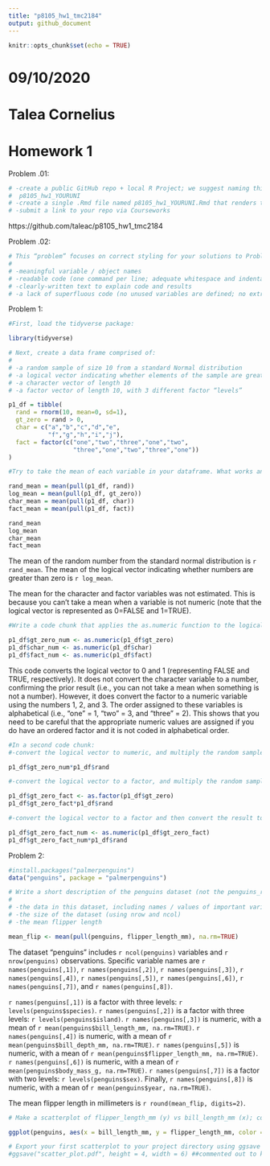 ```yaml
---
title: "p8105_hw1_tmc2184"
output: github_document
---
```


```r
knitr::opts_chunk$set(echo = TRUE)
```

################################
# 09/10/2020
# Talea Cornelius
# Homework 1
################################

Problem .01: 
```r
# -create a public GitHub repo + local R Project; we suggest naming this repo / directory   
#  p8105_hw1_YOURUNI
# -create a single .Rmd file named p8105_hw1_YOURUNI.Rmd that renders to github_document
# -submit a link to your repo via Courseworks
```

https://github.com/taleac/p8105_hw1_tmc2184

###############################

Problem .02:

```r
# This “problem” focuses on correct styling for your solutions to Problems 1 and 2. We will look for:
# 
# -meaningful variable / object names
# -readable code (one command per line; adequate whitespace and indentation; etc)
# -clearly-written text to explain code and results
# -a lack of superfluous code (no unused variables are defined; no extra library calls; etc)
```


###############################

Problem 1:

```r
#First, load the tidyverse package:

library(tidyverse)
```

```r
# Next, create a data frame comprised of:
# 
# -a random sample of size 10 from a standard Normal distribution
# -a logical vector indicating whether elements of the sample are greater than 0
# -a character vector of length 10
# -a factor vector of length 10, with 3 different factor “levels”

p1_df = tibble(
  rand = rnorm(10, mean=0, sd=1),
  gt_zero = rand > 0,
  char = c("a","b","c","d","e",
           "f","g","h","i","j"),
  fact = factor(c("one","two","three","one","two",
                  "three","one","two","three","one"))
)

```

```r
#Try to take the mean of each variable in your dataframe. What works and what doesn't?

rand_mean = mean(pull(p1_df, rand))
log_mean = mean(pull(p1_df, gt_zero))
char_mean = mean(pull(p1_df, char))
fact_mean = mean(pull(p1_df, fact))
```
```r
rand_mean
log_mean
char_mean
fact_mean
```
The mean of the random number from the standard normal distribution is `r rand_mean`.
The mean of the logical vector indicating whether numbers are greater than zero is `r log_mean`.

The mean for the character and factor variables was not estimated. This is because you can't take a mean when a variable is not numeric (note that the logical vector is represented as 0=FALSE and 1=TRUE).


```r
#Write a code chunk that applies the as.numeric function to the logical, character, and factor variables (please show this chunk but not the output). What happens, and why? Does this help explain what happens when you try to take the mean?

p1_df$gt_zero_num <- as.numeric(p1_df$gt_zero)
p1_df$char_num <- as.numeric(p1_df$char)
p1_df$fact_num <- as.numeric(p1_df$fact)

```

This code converts the logical vector to 0 and 1 (representing FALSE and TRUE, respectively). It does not convert the character variable to a number, confirming the prior result (i.e., you can not take a mean when something is not a number). However, it does convert the factor to a numeric variable using the numbers 1, 2, and 3. The order assigned to these variables is alphabetical (i.e., "one" = 1, "two" = 3, and "three" = 2). This shows that you need to be careful that the appropriate numeric values are assigned if you do have an ordered factor and it is not coded in alphabetical order.


```r
#In a second code chunk:
#-convert the logical vector to numeric, and multiply the random sample by the result

p1_df$gt_zero_num*p1_df$rand

#-convert the logical vector to a factor, and multiply the random sample by the result

p1_df$gt_zero_fact <- as.factor(p1_df$gt_zero)
p1_df$gt_zero_fact*p1_df$rand

#-convert the logical vector to a factor and then convert the result to numeric, and multiply the random sample by the result

p1_df$gt_zero_fact_num <- as.numeric(p1_df$gt_zero_fact)
p1_df$gt_zero_fact_num*p1_df$rand

```

###############################

Problem 2:

```r
#install.packages("palmerpenguins")
data("penguins", package = "palmerpenguins")
```
```r
# Write a short description of the penguins dataset (not the penguins_raw dataset) using inline R code, including:
# 
# -the data in this dataset, including names / values of important variables
# -the size of the dataset (using nrow and ncol)
# -the mean flipper length

mean_flip <- mean(pull(penguins, flipper_length_mm), na.rm=TRUE)
```

The dataset "penguins" includes `r ncol(penguins)` variables and `r nrow(penguins)` observations. Specific variable names are `r names(penguins[,1])`, `r names(penguins[,2])`, `r names(penguins[,3])`, `r names(penguins[,4])`, `r names(penguins[,5])`, `r names(penguins[,6])`, `r names(penguins[,7])`, and `r names(penguins[,8])`.

`r names(penguins[,1])` is a factor with three levels: `r levels(penguins$species)`.
`r names(penguins[,2])` is a factor with three levels: `r levels(penguins$island)`.
`r names(penguins[,3])` is numeric, with a mean of `r mean(penguins$bill_length_mm, na.rm=TRUE)`.
`r names(penguins[,4])` is numeric, with a mean of `r mean(penguins$bill_depth_mm, na.rm=TRUE)`.
`r names(penguins[,5])` is numeric, with a mean of `r mean(penguins$flipper_length_mm, na.rm=TRUE)`.
`r names(penguins[,6])` is numeric, with a mean of `r mean(penguins$body_mass_g, na.rm=TRUE)`.
`r names(penguins[,7])` is a factor with two levels: `r levels(penguins$sex)`.
Finally, `r names(penguins[,8])` is numeric, with a mean of `r mean(penguins$year, na.rm=TRUE)`.

The mean flipper length in millimeters is `r round(mean_flip, digits=2)`.

```r
# Make a scatterplot of flipper_length_mm (y) vs bill_length_mm (x); color points using the species variable (adding color = ... inside of aes in your ggplot code should help).

ggplot(penguins, aes(x = bill_length_mm, y = flipper_length_mm, color = species)) + geom_point()

# Export your first scatterplot to your project directory using ggsave
#ggsave("scatter_plot.pdf", height = 4, width = 6) ##commented out to knit file
```


